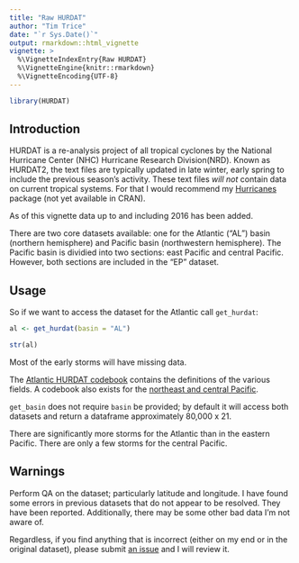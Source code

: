 ```yaml
---
title: "Raw HURDAT"
author: "Tim Trice"
date: "`r Sys.Date()`"
output: rmarkdown::html_vignette
vignette: >
  %\VignetteIndexEntry{Raw HURDAT}
  %\VignetteEngine{knitr::rmarkdown}
  %\VignetteEncoding{UTF-8}
---
```


```r
library(HURDAT)
```

## Introduction

HURDAT is a re-analysis project of all tropical cyclones by the National Hurricane Center (NHC) Hurricane Research Division(NRD). Known as HURDAT2, the text files are typically updated in late winter, early spring to include the previous season's activity. These text files *will not* contain data on current tropical systems. For that I would recommend my [Hurricanes](https://github.com/timtrice/Hurricanes) package (not yet available in CRAN). 

As of this vignette data up to and including 2016 has been added.

There are two core datasets available: one for the Atlantic ("AL") basin (northern hemisphere) and Pacific basin (northwestern hemisphere). The Pacific basin is dividied into two sections: east Pacific and central Pacific. However, both sections are included in the "EP" dataset.

## Usage

So if we want to access the dataset for the Atlantic call `get_hurdat`:

```r
al <- get_hurdat(basin = "AL")
```

```r
str(al)
```

Most of the early storms will have missing data.

The [Atlantic HURDAT codebook](http://www.nhc.noaa.gov/data/hurdat/hurdat2-format-atlantic.pdf) contains the definitions of the various fields. A codebook also exists for the [northeast and central Pacific](http://www.nhc.noaa.gov/data/hurdat/hurdat2-format-nencpac.pdf).

`get_basin` does not require `basin` be provided; by default it will access both datasets and return a dataframe approximately 80,000 x 21. 

There are significantly more storms for the Atlantic than in the eastern Pacific. There are only a few storms for the central Pacific. 

## Warnings

Perform QA on the dataset; particularly latitude and longitude. I have found some errors in previous datasets that do not appear to be resolved. They have been reported. Additionally, there may be some other bad data I'm not aware of.

Regardless, if you find anything that is incorrect (either on my end or in the original dataset), please submit [an issue](https://github.com/timtrice/HURDAT/issues) and I will review it. 

